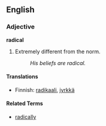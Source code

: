 ==English==

===Adjective===
'''radical'''
#Extremely different from the norm.
#:''His beliefs are radical.''

====Translations====
*Finnish: [[radikaali]], [[jyrkkä]]

====Related Terms====
*[[radically]]
